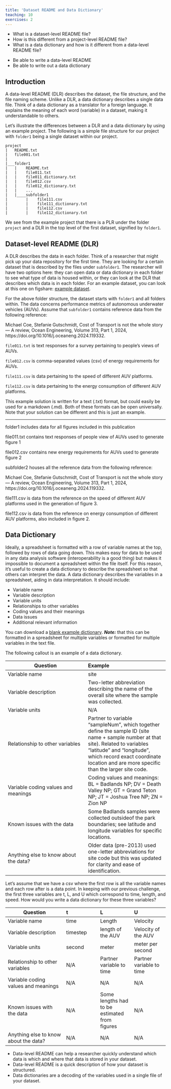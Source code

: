 ---
title: 'Dataset README and Data Dictionary'
teaching: 10
exercises: 2
---

:::::::::::::::::::::::::::::::::::::: questions 

- What is a dataset-level README file?
- How is this different from a project-level README file?
- What is a data dictionary and how is it different from a data-level README file?

::::::::::::::::::::::::::::::::::::::::::::::::

::::::::::::::::::::::::::::::::::::: objectives

- Be able to write a data-level README
- Be able to write out a data dictionary

::::::::::::::::::::::::::::::::::::::::::::::::

## Introduction

A data-level README (DLR) describes the dataset, the file structure, and the file naming scheme. 
Unlike a DLR, a data dictionary describes a single data file. Think of a data dictionary as a 
translator for a foreign language. It explains the meaning of each word (variable) in a dataset, 
making it understandable to others.

Let's illustrate the differences between a DLR and a data dictionary by using an example project.
The following is a simple file structure for our project with ```folder1``` being a single dataset
within our project.

```
project
|   README.txt
|   file001.txt
|
|___folder1
|   |    README.txt
|   |    file011.txt
|   |    file011_dictionary.txt
|   |    file012.csv
|   |    file012_dictionary.txt
|   |    ...
|   |____subfolder1
|        |    file111.csv
|        |    file111_dictionary.txt
|        |    file112.csv
|        |    file112_dictionary.txt
```

We see from the example project that there is a PLR under the folder ```project``` and a DLR in the top
level of the first dataset, signified by ```folder1```.

## Dataset-level README (DLR)

A DLR describes the data in each folder. Think of a researcher that might pick up your data repository
for the first time. They are looking for a certain dataset that is described by the files under ```subfolder1```.
The researcher will have two options here: they can open data or data dictionary in each folder to see what type
of data is housed within, or they can look at the DLR that describes which data is in each folder. For an example
dataset, you can look at this one on figshare: [example dataset](https://doi.org/10.26021/canterburynz.25621830.v1).

::::::::::::::::::::::::::::::::::::: challenge 

For the above folder structure, the dataset starts with ```folder1``` and all folders within. The data concerns
performance metrics of autonomous underwater vehicles (AUVs). Assume that ```subfolder1``` contains reference data 
from the following reference:

Michael Coe, Stefanie Gutschmidt, Cost of Transport is not the whole story — A review, Ocean Engineering,
Volume 313, Part 1, 2024, https://doi.org/10.1016/j.oceaneng.2024.119332.

```file011.txt``` is text responses for a survey pertaining to people's views of AUVs.

```file012.csv``` is comma-separated values (csv) of energy requirements for AUVs.

```file111.csv``` is data pertaining to the speed of different AUV platforms.

```file112.csv``` is data pertaining to the energy consumption of different AUV platforms.

::::::::::::::::::::::::::::::::::::::::::::::::

::::::::::::::::::::::::::::::::::::: solution 

This example solution is written for a text (.txt) format, but could easily be used for a markdown (.md).
Both of these formats can be open universally. Note that your solution can be different and this is just
an example.

--------------------------------------------------------------------------------------------------------

folder1 includes data for all figures included in this publication

file011.txt contains text responses of people view of AUVs used to generate figure 1

file012.csv contains new energy requirements for AUVs used to generate figure 2

subfolder2 houses all the reference data from the following reference:
  
Michael Coe, Stefanie Gutschmidt, Cost of Transport is not the whole story — A review, Ocean Engineering, 
Volume 313, Part 1, 2024, https://doi.org/10.1016/j.oceaneng.2024.119332.

file111.csv is data from the reference on the speed of different AUV platforms used in the generation of 
figure 3.

file112.csv is data from the reference on energy consumption of different AUV platforms, also included in 
figure 2.

::::::::::::::::::::::::::::::::::::::::::::::::

## Data Dictionary

Ideally, a spreadsheet is formatted with a row of variable names
at the top, followed by rows of data going down. This makes easy for data to be
used in any data analysis software (interoperability is a good thing) but makes
it impossible to document a spreadsheet within the file itself. For this reason,
it’s useful to create a data dictionary to describe the spreadsheet so that others
can interpret the data. A data dictionary describes the variables in a spreadsheet, 
aiding in data interpretation. It should include:

- Variable name
- Variable description
- Variable units
- Relationships to other variables
- Coding values and their meanings
- Data issues
- Additional relevant information

You can download a [blank example dictionary](files/Example_DD.txt). ***Note:*** that this can be 
formatted in a spreadsheet for multiple variables or formatted for multiple variables in the text file.

The following callout is an example of a data dictionary.

::::::::::::::::::::::::::::::::::::: callout 

| Question | Example |
| ------- | :------ |
| Variable name | site |
| Variable description | Two-letter abbreviation describing the name of the overall site where the sample was collected. |
| Variable units | N/A |
| Relationship to other variables | Partner to variable “sampleNum”, which together define the sample ID (site name + sample number at that site). Related to variables “latitude” and “longitude”, which record exact coordinate location and are more specific than the larger site code. |
| Variable coding values and meanings | Coding values and meanings: BL = Badlands NP; DV = Death Valley NP; GT = Grand Teton NP; JT = Joshua Tree NP; ZN = Zion NP |
| Known issues with the data | Some Badlands samples were collected outsideof the park boundaries; see latitude and longitude variables for specific locations. |
| Anything else to know about the data? | Older data (pre-2013) used one-letter abbreviations for site code but this was updated for clarity and ease of identification. |

::::::::::::::::::::::::::::::::::::::::::::::::

::::::::::::::::::::::::::::::::::::: challenge 

Let's assume that we have a csv where the first row is all the variable names and each row after is a data point.
In keeping with our previous challenge, the first three variables are t, L, and U which correspond to time, length,
and speed. How would you write a data dictionary for these three variables?

::::::::::::::::::::::::::::::::::::::::::::::::

::::::::::::::::::::::::::::::::::::: solution 

| Question | t | L | U |
| ------- | :--- | :--- | :--- |
| Variable name | time | Length | Velocity |
| Variable description | timestep | length of the AUV | Velocity of the AUV |
| Variable units | second | meter | meter per second |
| Relationship to other variables | N/A | Partner variable to time | Partner variable to time
| Variable coding values and meanings | N/A | N/A | N/A |
| Known issues with the data | N/A | Some lengths had to be estimated from figures | N/A |
| Anything else to know about the data? | N/A | N/A | N/A |

::::::::::::::::::::::::::::::::::::::::::::::::

::::::::::::::::::::::::::::::::::::: keypoints 

- Data-level README can help a researcher quickly understand which data is which and
where that data is stored in your dataset.
- Data-level README is a quick description of how your dataset is structured.
- Data dictionaries are a decoding of the variables used in a single file of your
dataset.

::::::::::::::::::::::::::::::::::::::::::::::::

